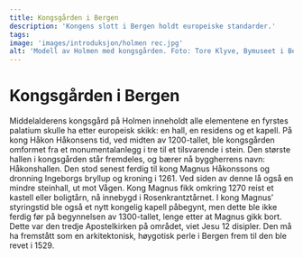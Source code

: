 ```yaml
---
title: Kongsgården i Bergen
description: 'Kongens slott i Bergen holdt europeiske standarder.'
tags:
image: 'images/introduksjon/holmen rec.jpg'
alt: 'Modell av Holmen med kongsgården. Foto: Tore Klyve, Bymuseet i Bergen'
---
```



# Kongsgården i Bergen

<Container stil="initial side">
    Middelalderens kongsgård på Holmen inneholdt alle elementene en fyrstes palatium skulle ha etter europeisk skikk: en hall, en residens og et kapell. På kong Håkon Håkonsens tid, ved midten av 1200-tallet, ble kongsgården omformet fra et monumentalanlegg i tre til et tilsvarende i stein. Den største hallen i kongsgården står fremdeles, og bærer nå byggherrens navn: Håkonshallen. Den stod senest ferdig til kong Magnus Håkonssons og dronning Ingeborgs bryllup og kroning i 1261. Ved siden av denne lå også en mindre steinhall, ut mot Vågen. Kong Magnus fikk omkring 1270 reist et kastell eller boligtårn, nå innebygd i Rosenkrantztårnet. I kong Magnus’ styringstid ble også et nytt kongelig kapell påbegynt, men dette ble ikke ferdig før på begynnelsen av 1300-tallet, lenge etter at Magnus gikk bort. Dette var den tredje Apostelkirken på området, viet Jesu 12 disipler. Den må ha fremstått som en arkitektonisk, høygotisk perle i Bergen frem til den ble revet i 1529.
</Container>

<Figure
    image="\images\introduksjon\DSC_5487-2.jpg"
    title="Bergenhus med deler av middelalderens kongsgård. Foto: Øivind Dahl."
    alt="Foto av Bergenhus fra sjøen."
>
</Figure>